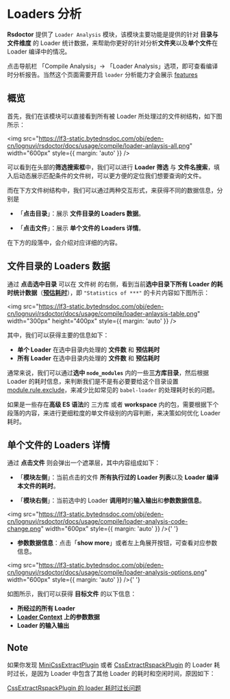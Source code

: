 # Loaders 分析

**Rsdoctor** 提供了 `Loader Analysis` 模块，该模块主要功能是提供的针对 **目录与文件维度** 的 Loader 统计数据，来帮助你更好的针对分析**文件夹**以及**单个文件**在 Loader 编译中的情况。

点击导航栏 「Compile Analysis」-> 「Loader Analysis」选项，即可查看编译时分析报告。当然这个页面需要开启 `loader` 分析能力才会展示 [features](/config/options/options)

## 概览

首先，我们在该模块可以直接看到所有被 Loader 所处理过的文件树结构，如下图所示：

<img
  src="https://lf3-static.bytednsdoc.com/obj/eden-cn/lognuvj/rsdoctor/docs/usage/compile/loader-anlaysis-all.png"
  width="600px"
  style={{ margin: 'auto' }}
/>

可以看到在头部的**筛选搜索框**中，我们可以进行 **Loader 筛选** 与 **文件名搜索**，填入后动态展示匹配条件的文件树，可以更方便的定位我们想要查询的文件。

而在下方文件树结构中，我们可以通过两种交互形式，来获得不同的数据信息，分别是

- 「**点击目录**」：展示 **文件目录的 Loaders 数据**。

- 「**点击文件**」：展示 **单个文件的 Loaders 详情**。

在下方的段落中，会介绍对应详细的内容。

## 文件目录的 Loaders 数据

通过 **点击选中目录** 可以在 文件树 的右侧，看到当前**选中目录下所有 Loader 的耗时统计数据**（[**预估耗时**](../../guide/more/faq#loader-%E8%80%97%E6%97%B6%E6%95%B0%E6%8D%AE%E4%B8%8D%E5%87%86)），即 `"Statistics of ***"` 的卡片内容如下图所示：

<img
  src="https://lf3-static.bytednsdoc.com/obj/eden-cn/lognuvj/rsdoctor/docs/usage/compile/loader-anlaysis-table.png"
  width="300px"
  height="400px"
  style={{ margin: 'auto' }}
/>

其中，我们可以获得主要的信息如下：

- **单个 Loader** 在选中目录内处理的 **文件数** 和 **预估耗时**
- **所有 Loader** 在选中目录内处理的 **文件数** 和 **预估耗时**

通常来说，我们可以通过**选中 `node_modules`** 内的一些**三方库目录**，然后根据 Loader 的耗时信息，来判断我们是不是有必要要给这个目录设置 [module.rule.exclude](https://webpack.js.org/configuration/module/#ruleexclude)，来减少比如常见的 `babel-loader` 的处理耗时长的问题。

如果是一些存在**高级 ES 语法**的 三方库 或者 **workspace** 内的包，需要根据下个段落的内容，来进行更细粒度的单文件级别的内容判断，来决策如何优化 Loader 耗时。

## 单个文件的 Loaders 详情

通过 **点击文件** 则会弹出一个遮罩层，其中内容组成如下：

- 「**模块左侧**」：当前点击的文件 **所有执行过的 Loader 列表**以及 **Loader 编译本文件的耗时**。

- 「**模块右侧**」：当前选中的 Loader **调用时**的**输入输出**和**参数数据信息**。

<img
  src="https://lf3-static.bytednsdoc.com/obj/eden-cn/lognuvj/rsdoctor/docs/usage/compile/loader-analysis-code-change.png"
  width="600px"
  style={{ margin: 'auto' }}
/>{' '}

- **参数数据信息**：点击「**show more**」或者左上角展开按钮，可查看对应参数信息。

<img
  src="https://lf3-static.bytednsdoc.com/obj/eden-cn/lognuvj/rsdoctor/docs/usage/compile/loader-analysis-options.png"
  width="600px"
  style={{ margin: 'auto' }}
/>{' '}

如图所示，我们可以获得 **目标文件** 的以下信息：

- **所经过的所有 Loader**
- **[Loader Context](https://webpack.js.org/api/loaders/#the-loader-context) 上的参数数据**
- **Loader 的输入输出**

## Note

如果你发现 [MiniCssExtractPlugin](https://webpack.docschina.org/plugins/mini-css-extract-plugin#root) 或者 [CssExtractRspackPlugin](https://rspack.dev/plugins/rspack/css-extract-rspack-plugin) 的 Loader 耗时过长，是因为 Loader 中包含了其他 Loader 的耗时和空闲时间，原因如下：

[CssExtractRspackPlugin 的 loader 耗时过长问题](/guide/more/faq#cssextractrspackplugin-%E7%9A%84-loader-%E8%80%97%E6%97%B6%E8%BF%87%E9%95%BF%E9%97%AE%E9%A2%98)
